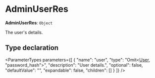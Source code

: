 
# AdminUserRes

 **AdminUserRes**: `Object`

The user's details.

## Type declaration

<ParameterTypes parameters={[
  {
    "name": "user",
    "type": "Omit&#60;[User](../../entities/classes/entities.User.mdx), \"password_hash\"&#62;",
    "description": "User details.",
    "optional": false,
    "defaultValue": "",
    "expandable": false,
    "children": []
  }
]} />
